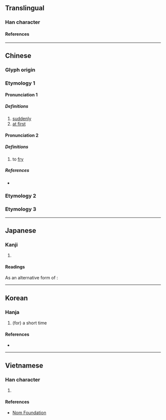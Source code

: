 {{character info/new}}
==Translingual==
{{stroke order|type=animate}}

===Han character===
{{Han char|rn=4|rad=丿|as=04|sn=5|four=80211|canj=HS|ids=⿱𠂉⿰丨二}}

====References====
{{Han ref|kx=0082.060|dkj=00130|dj=0165.220|hdz=10035.030|uh=4E4D}}

----

==Chinese==
{{zh-forms|alt=𠆦}}

===Glyph origin===
{{Han etym}}
===Etymology 1===
====Pronunciation 1====
{{zh-pron
|m=zhà
|c=zaa3,zaa6
|h=
|mn=qz,xm:chā/qz,xm:chà/zz:chèe
|w=
|mc=y
|oc=y
|ma=
|cat=adv
}}

=====Definitions=====
{{zh-hanzi}}

# [[suddenly]]
# [[at first]]

====Pronunciation 2====
{{zh-pron
|mn=tw:chàⁿ
|cat=n
}}

=====Definitions=====
{{zh-hanzi}}

# {{lb|zh|Min Nan}} to [[fry]]

=====References=====
* {{qualifier|Min Nan}} {{thcwd|1307}}

===Etymology 2===
{{zh-see|作|v}}
===Etymology 3===
{{zh-see|榨|ss}}

----

==Japanese==

===Kanji===
{{ja-kanji|grade=|rs=丿04}}

# {{defn|lang=ja|sort=丿04}}

====Readings====
{{ja-readings
|goon=じゃ
|kanon=さ
|kun=たちま-ち, なが-ら
}}

As an alternative form of {{m|ja|作}}:
{{ja-readings
|goon=さく
|kanon=さく
|kun=お-こる
}}

----

==Korean==

===Hanja===
{{ko-hanja|hangeul=사|rv=sa|mr=sa|y=sa|eumhun=잠깐|ehrv=jamkkan|ehmr=chamkkan|ehy=}}

# (for) a short time

====References====
* {{Hanja ref|nav=9706}}

----

==Vietnamese==

===Han character===
{{vi-readings|rs=丿04|reading=[[chạ]], [[sạ]], [[cha]], [[sã]]}}

# {{defn|lang=vi|sort=丿04}}

====References====
* [http://nomfoundation.org/common/nom_details.php?codepoint=4e4d Nom Foundation]

{{cln|vi|Han tu}}